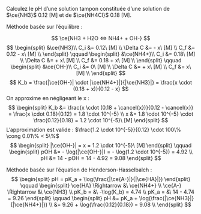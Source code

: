 ::: {.Exercise data-latex=""}

Calculez le pH d’une solution tampon constituée d’une solution de $\ce{NH3}$ 0.12 [M] et de $\ce{NH4Cl}$ 0.18 [M].
\vspace{\stretch{1}}

:::

::: {.Answer data-latex=""}
Méthode basée sur l'équilibre :

$$
\ce{NH3 + H2O <=> NH4+ + OH-}
$$
$$
\begin{split}
&\ce{NH3}\\
C_i &= 0.12\ [M] \\
\Delta C &= - x\ [M] \\
C_f &= 0.12 - x\ [M] \\
\end{split}
\qquad
\begin{split}
&\ce{NH4+}\\
C_i &= 0.18\ [M] \\
\Delta C &= + x\ [M] \\
C_f &= 0.18 + x\ [M] \\
\end{split}
\qquad
\begin{split}
&\ce{OH-}\\
C_i &= 0\ [M] \\
\Delta C &= + x\ [M] \\
C_f &= x\ [M] \\
\end{split}
$$
$$
K_b = \frac{|\ce{OH-}| \cdot |\ce{NH4+}|}{|\ce{NH3}|} = \frac{x \cdot (0.18 + x)}{0.12 - x}
$$
On approxime en négligeant le x : 
$$
\begin{split}
K_b &= \frac{x \cdot (0.18 + \cancel{x})}{0.12 - \cancel{x}} = \frac{x \cdot 0.18}{0.12} = 1.8 \cdot 10^{-5} \\
x &= 1.8 \cdot 10^{-5} \cdot \frac{0.12}{0.18} = 1.2 \cdot 10^{-5}\ [M]
\end{split}
$$
L'approximation est valide : $\frac{1.2 \cdot 10^{-5}}{0.12} \cdot 100\% \cong 0.01\% < 5\%$
$$
\begin{split}
|\ce{OH-}| = x = 1.2 \cdot 10^{-5}\ [M] 
\end{split}
\qquad
\begin{split}
pOH &= - \log(|\ce{OH-}|) = - \log(1.2 \cdot 10^{-5}) = 4.92 \\
pH &= 14 - pOH = 14 - 4.92 = 9.08
\end{split}
$$

Méthode basée sur l’équation de Henderson-Hasselbalch :
$$
\begin{split}
  pH = pK_a + \log(\frac{|\ce{A-}|}{|\ce{HA}|})
\end{split}
\qquad
\begin{split}
  \ce{HA} \Rightarrow &\ \ce{NH4+} \\
  \ce{A-} \Rightarrow &\ \ce{NH3} \\
  pK_b = &\ -\log(K_b) = 4.74 \\
  pK_a = &\ 14 - 4.74 = 9.26
\end{split}
\qquad
\begin{split}
  pH &= pK_a + \log(\frac{|\ce{NH3}|}{|\ce{NH4+}|}) \\
  &= 9.26 + \log(\frac{0.12}{0.18}) = 9.08 \\
\end{split}
$$
:::
